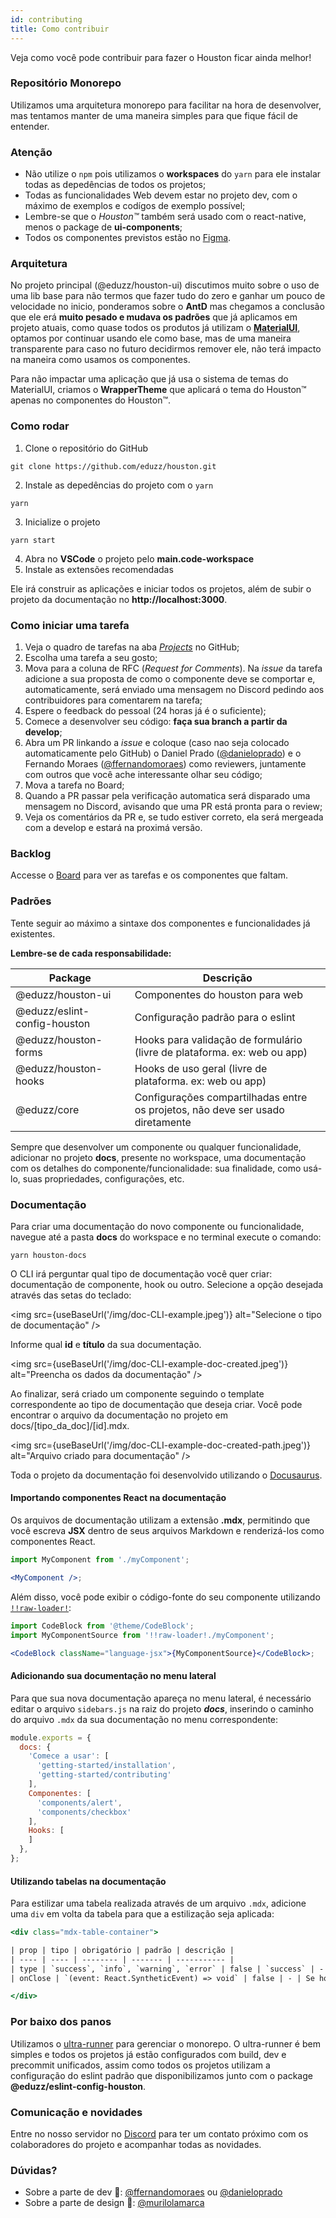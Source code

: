 ```yaml
---
id: contributing
title: Como contribuir
---
```



Veja como você pode contribuir para fazer o Houston ficar ainda melhor!

### Repositório Monorepo 

Utilizamos uma arquitetura monorepo para facilitar na hora de desenvolver,
mas tentamos manter de uma maneira simples para que fique fácil de entender.

### Atenção 

* Não utilize o `npm` pois utilizamos o **workspaces** do `yarn` para ele instalar todas as depedências de todos os projetos;
* Todas as funcionalidades Web devem estar no projeto dev, com o máximo de exemplos e codígos de exemplo possível;
* Lembre-se que o *Houston™️* também será usado com o react-native, menos o package de **ui-components**;
* Todos os componentes previstos estão no [Figma](https://www.figma.com/file/Z1MocTqXbRPGdaHMM9t4Zv/Houston-Design-System?node-id=196%3A366).

### Arquitetura 

No projeto principal (@eduzz/houston-ui) discutimos muito sobre o uso de uma lib base para não termos que fazer tudo 
do zero e ganhar um pouco de velocidade no inicio, ponderamos sobre o **AntD** mas chegamos a conclusão que ele erá 
**muito pesado e mudava os padrões** que já aplicamos em projeto atuais, como quase todos os produtos já utilizam
o [**MaterialUI**](https://material-ui.com/), optamos por continuar usando ele como base, mas de uma maneira transparente para caso no futuro decidirmos 
remover ele, não terá impacto na maneira como usamos os componentes.

Para não impactar uma aplicação que já usa o sistema de 
temas do MaterialUI, criamos o **WrapperTheme** que aplicará o tema do Houston™ apenas no componentes do Houston™.

### Como rodar 

1. Clone o repositório do GitHub
```shell
git clone https://github.com/eduzz/houston.git
```

2. Instale as depedências do projeto com o `yarn`
```shell
yarn
```

3. Inicialize o projeto
```shell
yarn start
```

4. Abra no **VSCode** o projeto pelo **main.code-workspace**
5. Instale as extensões recomendadas

Ele irá construir as aplicações e iniciar todos os projetos, além de subir o projeto da documentação no **http://localhost:3000**.

### Como iniciar uma tarefa 

1. Veja o quadro de tarefas na aba [*Projects*](https://github.com/eduzz/houston/projects/3) no GitHub;
2. Escolha uma tarefa a seu gosto;
3. Mova para a coluna de RFC (*Request for Comments*). Na *issue* da tarefa adicione a sua proposta de como o componente deve se comportar e, automaticamente, será enviado uma mensagem no Discord pedindo aos contribuidores para comentarem na tarefa;
4. Espere o feedback do pessoal (24 horas já é o suficiente);
5. Comece a desenvolver seu código: **faça sua branch a partir da develop**;
6. Abra um PR linkando a *issue* e coloque (caso nao seja colocado automaticamente pelo GitHub) o Daniel Prado ([@danieloprado](https://github.com/danieloprado)) e o Fernando Moraes ([@ffernandomoraes](https://github.com/ffernandomoraes)) como reviewers, juntamente com outros que você ache interessante olhar seu código;
7. Mova a tarefa no Board;
8. Quando a PR passar pela verificação automatica será disparado uma mensagem no Discord, avisando que uma PR está pronta para o review;
9. Veja os comentários da PR e, se tudo estiver correto, ela será mergeada com a develop e estará na proximá versão.

### Backlog 

Accesse o [Board](https://github.com/eduzz/houston/projects/3) para ver as tarefas e os componentes que faltam.  

### Padrões 

Tente seguir ao máximo a sintaxe dos componentes e funcionalidades já existentes.

**Lembre-se de cada responsabilidade:**

<div class="mdx-table-container">

| Package                      | Descrição                                                                      |
|------------------------------|--------------------------------------------------------------------------------|
| @eduzz/houston-ui            | Componentes do houston para web                                                |
| @eduzz/eslint-config-houston | Configuração padrão para o eslint                                              |
| @eduzz/houston-forms         | Hooks para validação de formulário (livre de plataforma. ex: web ou app)       |
| @eduzz/houston-hooks         | Hooks de uso geral (livre de plataforma. ex: web ou app)                       |
| @eduzz/core                  | Configurações compartilhadas entre os projetos, não deve ser usado diretamente |

</div>

Sempre que desenvolver um componente ou qualquer funcionalidade, adicionar no projeto **docs**, presente no workspace, uma documentação com os detalhes do componente/funcionalidade: sua finalidade, como usá-lo, suas propriedades, configurações, etc.

### Documentação

Para criar uma documentação do novo componente ou funcionalidade, navegue até a pasta **docs** do workspace e no terminal execute o comando:

```shell
yarn houston-docs
```

O CLI irá perguntar qual tipo de documentação você quer criar: documentação de componente, hook ou outro. Selecione a opção desejada através das setas do teclado:

<img src={useBaseUrl('/img/doc-CLI-example.jpeg')} alt="Selecione o tipo de documentação" />

Informe qual **id** e **título** da sua documentação.

<img src={useBaseUrl('/img/doc-CLI-example-doc-created.jpeg')} alt="Preencha os dados da documentação" />

Ao finalizar, será criado um componente seguindo o template correspondente ao tipo de documentação que deseja criar. Você pode encontrar o arquivo da documentação no projeto em
docs/[tipo_da_doc]/[id].mdx.

<img  src={useBaseUrl('/img/doc-CLI-example-doc-created-path.jpeg')} alt="Arquivo criado para documentação" />

Toda o projeto da documentação foi desenvolvido utilizando o [Docusaurus](https://v2.docusaurus.io/docs/next/).

#### Importando componentes React na documentação

Os arquivos de documentação utilizam a extensão **.mdx**, permitindo que você escreva **JSX** dentro de seus arquivos Markdown e renderizá-los como componentes React.

```jsx
import MyComponent from './myComponent';

<MyComponent />;
``` 

Além disso, você pode exibir o código-fonte do seu componente utilizando [`!!raw-loader!`](https://webpack.js.org/loaders/raw-loader/):

```jsx
import CodeBlock from '@theme/CodeBlock';
import MyComponentSource from '!!raw-loader!./myComponent';

<CodeBlock className="language-jsx">{MyComponentSource}</CodeBlock>;
``` 

#### Adicionando sua documentação no menu lateral

Para que sua nova documentação apareça no menu lateral, é necessário editar o arquivo `sidebars.js` na raiz do projeto ***docs***,
inserindo o caminho do arquivo `.mdx` da sua documentação no menu correspondente:

```jsx {9} docs/sidebars.js
module.exports = {
  docs: {
    'Comece a usar': [
      'getting-started/installation', 
      'getting-started/contributing'
    ],
    Componentes: [
      'components/alert',
      'components/checkbox'
    ],
    Hooks: [
    ]
  },
};
```

#### Utilizando tabelas na documentação

Para estilizar uma tabela realizada através de um arquivo `.mdx`, adicione uma `div` em volta da tabela para que a estilização seja aplicada:

```jsx {9} docs/sidebars.js
<div class="mdx-table-container">

| prop | tipo | obrigatório | padrão | descrição |
| ---- | ---- | -------- | ------- | ----------- |
| type | `success`, `info`, `warning`, `error` | false | `success` | - |
| onClose | `(event: React.SyntheticEvent) => void` | false | - | Se houver um valor, ele adiciona automaticamente o "X" |

</div>
```

### Por baixo dos panos 

Utilizamos o [ultra-runner](https://www.npmjs.com/package/ultra-runner) para gerenciar o monorepo. O ultra-runner é bem simples e
todos os projetos já estão configurados com build, dev e precommit unificados, assim como todos os projetos utilizam a configuração do eslint
padrão que disponibilizamos junto com o package **@eduzz/eslint-config-houston**.

### Comunicação e novidades 

Entre no nosso servidor no [Discord](https://discord.gg/EeCnYRsCkX) para ter um contato próximo com os colaboradores do projeto e acompanhar todas as novidades.

### Dúvidas?

* Sobre a parte de dev 💪: [@ffernandomoraes](https://github.com/ffernandomoraes) ou [@danieloprado](https://github.com/danieloprado)
* Sobre a parte de design 🌈: [@murilolamarca](https://github.com/murilolamarca)
